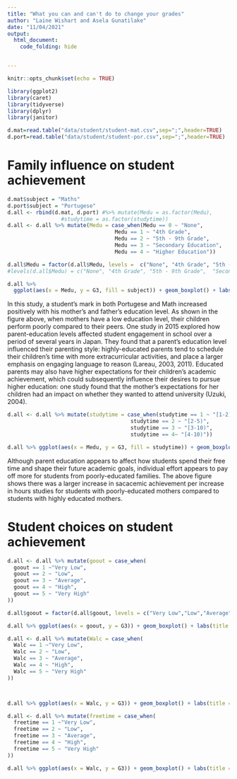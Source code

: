 ---
title: "What you can and can't do to change your grades"
author: "Laine Wishart and Asela Gunatilake"
date: "11/04/2021"
output: 
  html_document:
    code_folding: hide


---

```{r setup, include=FALSE}
knitr::opts_chunk$set(echo = TRUE)
```

```{r message = FALSE, warning = FALSE}
library(ggplot2)
library(caret)
library(tidyverse)
library(dplyr)
library(janitor)

d.mat=read.table("data/student/student-mat.csv",sep=";",header=TRUE)
d.port=read.table("data/student/student-por.csv",sep=";",header=TRUE)
```


# Family influence on student achievement 

```{r}
d.mat$subject = "Maths"
d.port$subject = "Portugese"
d.all <- rbind(d.mat, d.port) #%>% mutate(Medu = as.factor(Medu), 
                 #studytime = as.factor(studytime))
d.all <- d.all %>% mutate(Medu = case_when(Medu == 0 ~ "None",
                                  Medu == 1 ~ "4th Grade", 
                                  Medu == 2 ~ "5th - 9th Grade", 
                                  Medu == 3 ~ "Secondary Education", 
                                  Medu == 4 ~ "Higher Education"))

d.all$Medu = factor(d.all$Medu, levels =  c("None", "4th Grade", "5th - 9th Grade",  "Secondary Education", "Higher Education"), ordered = TRUE )
#levels(d.all$Medu) = c("None", "4th Grade", "5th - 9th Grade",  "Secondary Education", "Higher #Education")

d.all %>% 
  ggplot(aes(x = Medu, y = G3, fill = subject)) + geom_boxplot() + labs(title = "Student performance by mother's education level", x = "Mother's education level", y = "Student performane", fill = "Subject") + theme_bw() + theme(axis.text.x = element_text(angle = 45, hjust=1))
```

In this study, a student's mark in both Portugese and Math increased positively with his mother's and father's education level. As shown in the figure above, when mothers have a low education level, their children perform poorly compared to their peers. One study in 2015 explored how parent-education levels affected student engagement in school over a period of several years in Japan. They found that a parent's education level influenced their parenting style: highly-educated parents tend to schedule their children's time with more extracurricular activities, and place a larger emphasis on engaging language to reason (Lareau, 2003, 2011). Educated parents may also have higher expectations for their children's academic achievement, which could subsequently influence their desires to pursue higher education: one study found that the mother's expectations for her children had an impact on whether they wanted to attend university (Uzuki, 2004). 

```{r}

d.all <- d.all %>% mutate(studytime = case_when(studytime == 1 ~ "[1-2)",
                                       studytime == 2 ~ "[2-5)", 
                                       studytime == 3 ~ "[3-10)", 
                                       studytime == 4~ "[4-10)")) 

d.all %>% ggplot(aes(x = Medu, y = G3, fill = studytime)) + geom_boxplot() + labs(title = "Student performance by mother's education level", x = "Mother's education level", y = "Student performane", fill = "Study time (hours)") + theme_bw() + facet_wrap(~subject, nrow = 2) + theme(axis.text.x = element_text(angle = 45, hjust=1))
```


Although parent education appears to affect how students spend their free time and shape their future academic goals, individual effort appears to pay off more for students from poorly-educated families. The above figure shows there was a larger increase in sacacemic achievement per increase in hours studies for students with poorly-educated mothers compared to students with highly educated mothers. 


# Student choices on student achievement

```{r}

d.all <- d.all %>% mutate(goout = case_when(
  goout == 1 ~"Very Low", 
  goout == 2 ~ "Low", 
  goout == 3 ~ "Average", 
  goout == 4 ~ "High",
  goout == 5 ~ "Very High"
))

d.all$goout = factor(d.all$goout, levels = c("Very Low","Low","Average","High",'Very High'), ordered=TRUE)

d.all %>% ggplot(aes(x = goout, y = G3)) + geom_boxplot() + labs(title = "Academic performance by time spent going out with friends", x = "", y = "Academic performance") + theme_bw() + facet_wrap(~ subject, nrow = 1)
```



```{r}

d.all <- d.all %>% mutate(Walc = case_when(
  Walc == 1 ~"Very Low", 
  Walc == 2 ~ "Low", 
  Walc == 3 ~ "Average", 
  Walc == 4 ~ "High",
  Walc == 5 ~ "Very High"
))



d.all %>% ggplot(aes(x = Walc, y = G3)) + geom_boxplot() + labs(title = "Academic performance by weekend alcohol consumption", x = "", y = "Academic performance") + theme_bw() + facet_wrap(~ subject, nrow = 1)
```


```{r}
d.all <- d.all %>% mutate(freetime = case_when(
  freetime == 1 ~"Very Low", 
  freetime == 2 ~ "Low", 
  freetime == 3 ~ "Average", 
  freetime == 4 ~ "High",
  freetime == 5 ~ "Very High"
))

d.all %>% ggplot(aes(x = Walc, y = G3)) + geom_boxplot() + labs(title = "Academic performance by free time after school", x = "", y = "Academic performance") + theme_bw() + facet_wrap(~ subject, nrow = 1)
```


